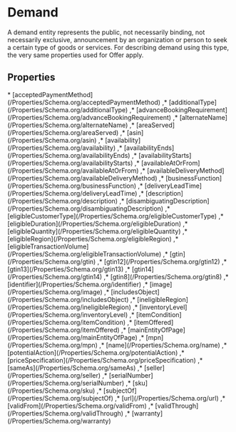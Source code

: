 
# Demand

A demand entity represents the public, not necessarily binding, not necessarily exclusive, announcement by an organization or person to seek a certain type of goods or services. For describing demand using this type, the very same properties used for Offer apply.

## Properties

<Grid>
* [acceptedPaymentMethod](/Properties/Schema.org/acceptedPaymentMethod)
,* [additionalType](/Properties/Schema.org/additionalType)
,* [advanceBookingRequirement](/Properties/Schema.org/advanceBookingRequirement)
,* [alternateName](/Properties/Schema.org/alternateName)
,* [areaServed](/Properties/Schema.org/areaServed)
,* [asin](/Properties/Schema.org/asin)
,* [availability](/Properties/Schema.org/availability)
,* [availabilityEnds](/Properties/Schema.org/availabilityEnds)
,* [availabilityStarts](/Properties/Schema.org/availabilityStarts)
,* [availableAtOrFrom](/Properties/Schema.org/availableAtOrFrom)
,* [availableDeliveryMethod](/Properties/Schema.org/availableDeliveryMethod)
,* [businessFunction](/Properties/Schema.org/businessFunction)
,* [deliveryLeadTime](/Properties/Schema.org/deliveryLeadTime)
,* [description](/Properties/Schema.org/description)
,* [disambiguatingDescription](/Properties/Schema.org/disambiguatingDescription)
,* [eligibleCustomerType](/Properties/Schema.org/eligibleCustomerType)
,* [eligibleDuration](/Properties/Schema.org/eligibleDuration)
,* [eligibleQuantity](/Properties/Schema.org/eligibleQuantity)
,* [eligibleRegion](/Properties/Schema.org/eligibleRegion)
,* [eligibleTransactionVolume](/Properties/Schema.org/eligibleTransactionVolume)
,* [gtin](/Properties/Schema.org/gtin)
,* [gtin12](/Properties/Schema.org/gtin12)
,* [gtin13](/Properties/Schema.org/gtin13)
,* [gtin14](/Properties/Schema.org/gtin14)
,* [gtin8](/Properties/Schema.org/gtin8)
,* [identifier](/Properties/Schema.org/identifier)
,* [image](/Properties/Schema.org/image)
,* [includesObject](/Properties/Schema.org/includesObject)
,* [ineligibleRegion](/Properties/Schema.org/ineligibleRegion)
,* [inventoryLevel](/Properties/Schema.org/inventoryLevel)
,* [itemCondition](/Properties/Schema.org/itemCondition)
,* [itemOffered](/Properties/Schema.org/itemOffered)
,* [mainEntityOfPage](/Properties/Schema.org/mainEntityOfPage)
,* [mpn](/Properties/Schema.org/mpn)
,* [name](/Properties/Schema.org/name)
,* [potentialAction](/Properties/Schema.org/potentialAction)
,* [priceSpecification](/Properties/Schema.org/priceSpecification)
,* [sameAs](/Properties/Schema.org/sameAs)
,* [seller](/Properties/Schema.org/seller)
,* [serialNumber](/Properties/Schema.org/serialNumber)
,* [sku](/Properties/Schema.org/sku)
,* [subjectOf](/Properties/Schema.org/subjectOf)
,* [url](/Properties/Schema.org/url)
,* [validFrom](/Properties/Schema.org/validFrom)
,* [validThrough](/Properties/Schema.org/validThrough)
,* [warranty](/Properties/Schema.org/warranty)

</Grid>

